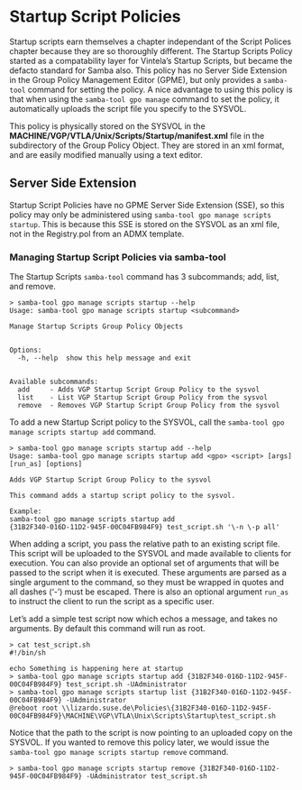 # Startup Script Policies {#startupscripts}

Startup scripts earn themselves a chapter independant of the Script Polices chapter because they are so thoroughly different. The Startup Scripts Policy started as a compatability layer for Vintela's Startup Scripts, but became the defacto standard for Samba also. This policy has no Server Side Extension in the Group Policy Management Editor (GPME), but only provides a `samba-tool` command for setting the policy. A nice advantage to using this policy is that when using the `samba-tool gpo manage` command to set the policy, it automatically uploads the script file you specify to the SYSVOL.

This policy is physically stored on the SYSVOL in the **MACHINE/VGP/VTLA/Unix/Scripts/Startup/manifest.xml** file in the subdirectory of the Group Policy Object. They are stored in an xml format, and are easily modified manually using a text editor.

## Server Side Extension

Startup Script Policies have no GPME Server Side Extension (SSE), so this policy may only be administered using `samba-tool gpo manage scripts startup`. This is because this SSE is stored on the SYSVOL as an xml file, not in the Registry.pol from an ADMX template.

### Managing Startup Script Policies via samba-tool

The Startup Scripts `samba-tool` command has 3 subcommands; add, list, and remove.

```
> samba-tool gpo manage scripts startup --help
Usage: samba-tool gpo manage scripts startup <subcommand>

Manage Startup Scripts Group Policy Objects


Options:
  -h, --help  show this help message and exit


Available subcommands:
  add     - Adds VGP Startup Script Group Policy to the sysvol
  list    - List VGP Startup Script Group Policy from the sysvol
  remove  - Removes VGP Startup Script Group Policy from the sysvol
```

To add a new Startup Script policy to the SYSVOL, call the `samba-tool gpo manage scripts startup add` command.

```
> samba-tool gpo manage scripts startup add --help
Usage: samba-tool gpo manage scripts startup add <gpo> <script> [args] [run_as] [options]

Adds VGP Startup Script Group Policy to the sysvol

This command adds a startup script policy to the sysvol.

Example:
samba-tool gpo manage scripts startup add
{31B2F340-016D-11D2-945F-00C04FB984F9} test_script.sh '\-n \-p all'
```

When adding a script, you pass the relative path to an existing script file. This script will be uploaded to the SYSVOL and made available to clients for execution. You can also provide an optional set of arguments that will be passed to the script when it is executed. These arguments are parsed as a single argument to the command, so they must be wrapped in quotes and all dashes ('-') must be escaped. There is also an optional argument `run_as` to instruct the client to run the script as a specific user.

Let's add a simple test script now which echos a message, and takes no arguments. By default this command will run as root.

```
> cat test_script.sh
#!/bin/sh

echo Something is happening here at startup
> samba-tool gpo manage scripts startup add {31B2F340-016D-11D2-945F-00C04FB984F9} test_script.sh -UAdministrator
> samba-tool gpo manage scripts startup list {31B2F340-016D-11D2-945F-00C04FB984F9} -UAdministrator
@reboot root \\lizardo.suse.de\Policies\{31B2F340-016D-11D2-945F-00C04FB984F9}\MACHINE\VGP\VTLA\Unix\Scripts\Startup\test_script.sh 
```

Notice that the path to the script is now pointing to an uploaded copy on the SYSVOL. If you wanted to remove this policy later, we would issue the `samba-tool gpo manage scripts startup remove` command.

```
> samba-tool gpo manage scripts startup remove {31B2F340-016D-11D2-945F-00C04FB984F9} -UAdministrator test_script.sh
```
